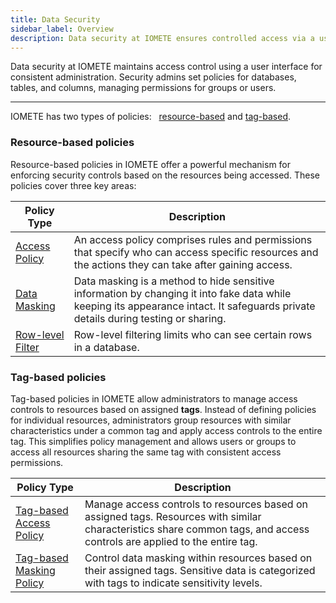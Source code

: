 ```yaml
---
title: Data Security
sidebar_label: Overview
description: Data security at IOMETE ensures controlled access via a user interface. Admins manage permissions for groups/users on databases, tables and columns.
---
```


Data security at IOMETE maintains access control using a user interface for consistent administration. Security admins set policies for databases, tables, and columns, managing permissions for groups or users.

<hr />

IOMETE has two types of policies: &nbsp; [resource-based](#resource-based-policies) and [tag-based](#tag-based-policies).

### Resource-based policies

Resource-based policies in IOMETE offer a powerful mechanism for enforcing security controls based on the resources being accessed. These policies cover three key areas:

<table>
  <thead>
    <tr>
      <th style={{ whiteSpace: "nowrap" }}>Policy Type</th>
      <th>Description</th>
    </tr>
  </thead>
  <tbody>
    <tr>
      <td style={{ whiteSpace: "nowrap" }}>
        <a href="/docs/data-security/access">Access Policy</a>
      </td>
      <td>
        An access policy comprises rules and permissions that specify who can access specific resources and the actions they can take after gaining
        access.
      </td>
    </tr>
    <tr>
      <td style={{ whiteSpace: "nowrap" }}>
        <a href="/docs/data-security/masking">Data Masking</a>
      </td>
      <td>
        Data masking is a method to hide sensitive information by changing it into fake data while keeping its appearance intact. It safeguards
        private details during testing or sharing.
      </td>
    </tr>
    <tr>
      <td style={{ whiteSpace: "nowrap" }}>
        <a href="/docs/data-security/row-level-filter">Row-level Filter</a>
      </td>
      <td>Row-level filtering limits who can see certain rows in a database.</td>
    </tr>
  </tbody>
</table>

### Tag-based policies

Tag-based policies in IOMETE allow administrators to manage access controls to resources based on assigned **tags**. Instead of defining policies for individual resources, administrators group resources with similar characteristics under a common tag and apply access controls to the entire tag. This simplifies policy management and allows users or groups to access all resources sharing the same tag with consistent access permissions.

<table>
  <thead>
    <tr>
      <th>Policy Type</th>
      <th>Description</th>
    </tr>
  </thead>
  <tbody>
    <tr>
      <td style={{ whiteSpace: "nowrap" }}>
        <a href="/docs/data-security/tag-based-access">Tag-based Access Policy</a>
      </td>
      <td>
        Manage access controls to resources based on assigned tags. Resources with similar characteristics share common tags, and access controls are
        applied to the entire tag.
      </td>
    </tr>
    <tr>
      <td style={{ whiteSpace: "nowrap" }}>
        <a href="/docs/data-security/tag-based-masking">Tag-based Masking Policy</a>
      </td>
      <td>
        Control data masking within resources based on their assigned tags. Sensitive data is categorized with tags to indicate sensitivity levels.
      </td>
    </tr>
  </tbody>
</table>

